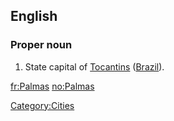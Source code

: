==English==

===Proper noun===
{{en-proper noun}}

#State capital of [[Tocantins]] ([[Brazil]]).

{{anagrams:en/aalmps}}
[[Category:Cities]]

[[fr:Palmas]]
[[no:Palmas]]